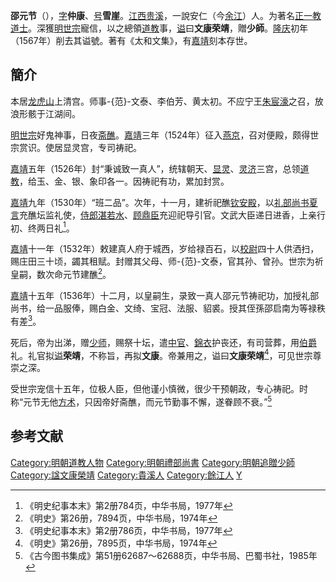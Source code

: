 {{Infobox Taoist
|圖像            = 邵元節.jpg
|圖像大小        = 220px
|圖像說明        = 《賜號太和先生相贊》之邵元節像
|姓名            = 邵元節 
|字              = 仲康
|號              = 雪崖
|出生日期        = [[天順_(明朝)|天順]]三年（1459年）
|出生地          = [[江西承宣布政使司|江西]][[貴溪|貴溪]]，一說江西安仁（今[[餘江|餘江]]）
|逝世日期        = [[嘉靖|嘉靖]]十八年（1539年）
|逝世地点        = [[北京城|京師]]
|國籍            = [[明朝|明朝]]
|種族            = [[汉族|汉族]]
|著名成就        =
|宗派            = [[正一教|正一教]]
|頭銜            = 清微妙濟守靜修眞凝玄衍範志默秉誠致一眞人禮部尚書贈少師（[[明世宗|明世宗]]御封）
|教育程度        =
|修煉地          =
|師承            =
|徒弟與學生      = 陳善道、[[陶仲文|陶仲文]]
|著作            = 著有《太和文集》
}}
{{道教}}

'''邵元节'''（{{bd|1459年||1539年||S}}），[[表字|字]]'''仲康'''、[[号|号]]'''雪崖'''。[[江西承宣布政使司|江西]][[贵溪|贵溪]]，一說安仁（今[[余江|余江]]）人。为著名[[正一教|正一教]][[道士|道士]]。深獲[[明世宗|明世宗]]寵信，以之總領[[道教|道教]]事，[[谥|谥]]曰'''文康荣靖'''，贈'''少師'''。[[隆慶_(明朝)|隆庆]]初年（1567年）削去其谥號。著有《太和文集》，有[[嘉靖|嘉靖]]刻本存世。

==簡介==
本居[[龙虎山|龙虎山]]上清宫。师事-{范}-文泰、李伯芳、黄太初。不应宁王[[朱宸濠|朱宸濠]]之召，放浪形骸于江湖间。

[[明世宗|明世宗]]好鬼神事，日夜[[斋醮|斋醮]]。[[嘉靖|嘉靖]]三年（1524年）征入[[北京城|燕京]]，召对便殿，颇得世宗赏识。使居显灵宫，专司祷祀。

[[嘉靖|嘉靖]]五年（1526年）封“秉诚致一真人”，统辖朝天、[[大德顯靈宮|显灵]]、[[靈濟宮_(北京)|灵济]]三宫，总领[[道教|道教]]，给玉、金、银、象印各一。因祷祀有功，累加封赏。

[[嘉靖|嘉靖]]九年（1530年）“班二品”。次年，十一月，建祈祀醮[[钦安殿|钦安殿]]，以[[礼部尚书|礼部尚书]][[夏言|夏言]]充醮坛监礼使，[[禮部侍郎|侍郎]][[湛若水|湛若水]]、[[顾鼎臣|顾鼎臣]]充迎祀导引官。文武大臣递日进香，上亲行初、终两日礼<ref>《明史纪事本末》第2册784页，中华书局，1977年</ref>。

[[嘉靖|嘉靖]]十一年（1532年）敕建真人府于城西，岁给禄百石，以[[校尉|校尉]]四十人供洒扫，赐庄田三十顷，蠲其租赋。封赠其父母、师-{范}-文泰，官其孙、曾孙。世宗为祈皇嗣，数次命元节建醮<ref>《明史》第26册，7894页，中华书局，1974年</ref>。

[[嘉靖|嘉靖]]十五年（1536年）十二月，以皇嗣生，录致一真人邵元节祷祀功，加授礼部尚书，给一品服俸，赐白金、文绮、宝冠、法服、貂裘。授其侄孫邵启南为等禄秩有差<ref>《明史纪事本末》第2册786页，中华书局，1977年</ref>。

死后，帝为出涕，赠[[少师|少师]]，赐祭十坛，遣[[中官|中官]]、[[锦衣衛|錦衣]]护丧还，有司营葬，用[[伯爵|伯爵]]礼。礼官拟[[谥|谥]]'''荣靖'''，不称旨，再拟'''文康'''。帝兼用之，谥曰'''文康荣靖'''<ref>《明史》第26册，7895页，中华书局，1974年</ref>，可见世宗尊崇之深。

受世宗宠信十五年，位极人臣，但他谨小慎微，很少干预朝政，专心祷祀。时称“元节无他[[方术|方术]]，只因帝好斋醮，而元节勤事不懈，遂眷顾不衰。”<ref>《古今图书集成》第51册62687～62688页，中华书局、巴蜀书社，1985年</ref>

==参考文献==
{{reflist}}

{{DEFAULTSORT:Shao邵}}
[[Category:明朝道教人物|Category:明朝道教人物]]
[[Category:明朝禮部尚書|Category:明朝禮部尚書]]
[[Category:明朝追贈少師|Category:明朝追贈少師]]
[[Category:諡文康榮靖|Category:諡文康榮靖]]
[[Category:貴溪人|Category:貴溪人]]
[[Category:餘江人|Category:餘江人]]
[[Category:邵姓|Y]]